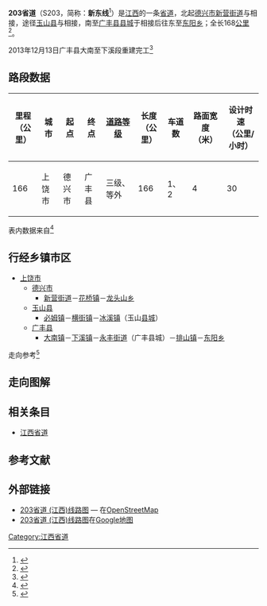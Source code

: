 {{中国省道信息框
|附加头部图片=
|省=江西
|省道编号=203
|起点=[[上饶市|上饶市]][[德兴市|德兴市]][[新营街道|新营街道]]
|终点=上饶市[[广丰县|广丰县]][[东阳乡_(广丰县)|东阳乡]]
|最近通车日期=
|规划总长度=168
}}
'''203省道'''（S203，简称：'''新东线'''<ref>{{Cite web |url=http://www.zgys.gov.cn/public/news.asp?articleid=7192 |title=关于对S202新仙线、S203新东线、Y671苏四线公路路面改造实行临时交通管制的通告 |accessdate=2014-04-05 |archive-date=2016-03-04 |archive-url=https://web.archive.org/web/20160304113235/http://www.zgys.gov.cn/public/news.asp?articleid=7192 |dead-url=yes }}</ref>）是[[江西|江西]]的一条[[省道|省道]]，北起[[德兴市|德兴市]][[新营街道|新营街道]]与{{中国省道名|201|P=江西}}相接，途径[[玉山县|玉山县]]与{{中国省道名|201|P=江西}}{{中国国道名|320}}{{中国省道名|202|P=江西}}相接，南至[[广丰县|广丰县]][[县城|县城]]于{{中国省道名|201|P=江西}}相接后往东至[[东阳乡|东阳乡]]；全长168[[公里|公里]]<ref>{{Cite web|url=http://111.75.200.5:8008/JXJT/gfzs/GFZSAction.do?method=BSZNInfo&BSZN_ID=863|title=江西省干线公路路线走向表|accessdate=2014-02-19|work=江西省公众出行服务网|publisher=江西省交通运输厅|date=|deadurl=yes|archiveurl=https://web.archive.org/web/20140225094421/http://111.75.200.5:8008/JXJT/gfzs/GFZSAction.do?method=BSZNInfo&BSZN_ID=863|archivedate=2014-02-25}}</ref>。

2013年12月13日广丰县大南至下溪段重建完工<ref>{{Cite web |url=http://www.srglw.com/gljs/ShowArticle.asp?ArticleID=5619 |title=广丰县新东线大南至下溪段路面重建工程顺利完工 |accessdate=2014-04-05 |archive-date=2014-04-07 |archive-url=https://web.archive.org/web/20140407070300/http://www.srglw.com/gljs/ShowArticle.asp?ArticleID=5619 |dead-url=no }}</ref>
== 路段数据 ==
{| class="wikitable"
|-
! 里程<br>（公里） !! 城市 !! 起点 !! 终点 !! [[中华人民共和国公路等级|道路等级]] !! 长度<br>（公里） !! 车道数 !! 路面宽度<br>（米） !! 设计时速<br>（公里/小时）
|-
| 166 || 上饶市 || 德兴市 || 广丰县 || 三级、等外 || 166 || 1、2 || 4 || 30
|}
表内数据来自<ref>{{Cite web |url=http://www.zou114.com/gsgl/sd.asp?xl=S203360000 |title=江西新营-东阳:线路编号S203 |access-date=2013-10-25 |archive-url=https://web.archive.org/web/20131017015256/http://www.zou114.com/gsgl/sd.asp?xl=S203360000 |archive-date=2013-10-17 |dead-url=yes }}</ref>
== 行经乡镇市区 ==
* [[上饶市|上饶市]]
** [[德兴市|德兴市]]
*** [[新营街道|新营街道]]－[[花桥镇_(德兴市)|花桥镇]]－[[龙头山乡_(德兴市)|龙头山乡]]
** [[玉山县|玉山县]]
*** [[必姆镇|必姆镇]]－[[横街镇_(玉山县)|横街镇]]－[[冰溪镇|冰溪镇]]（玉山[[县城|县城]]）
** [[广丰县|广丰县]]
*** [[大南镇|大南镇]]－[[下溪街道|下溪镇]]－[[永丰街道|永丰街道]]（广丰县城）－[[排山镇|排山镇]]－[[东阳乡_(广丰县)|东阳乡]]
走向参考<ref> {{cite book |title=江西省军民两用交通地图册 |author=星球地图出版社 |year=2012 |publisher=星球地图出版社 |isbn=978-7-5471-0205-3}}</ref>

== 走向图解 ==
{{expand-section}}
== 相关条目 ==
*[[江西省道|江西省道]]
== 参考文献 ==
{{Reflist|colwidth=30em}}

== 外部链接 ==
*[http://www.openstreetmap.org/browse/relation/3290518 203省道 (江西)线路图]{{Wayback|url=http://www.openstreetmap.org/browse/relation/3290518 |date=20131029190227 }} — 在[[OpenStreetMap|OpenStreetMap]]
*[https://www.google.com.hk/maps/ms?msa=0&msid=211255922918663196429.0004f6495744027bccb13 203省道 (江西)线路图]{{Wayback|url=https://www.google.com.hk/maps/ms?msa=0&msid=211255922918663196429.0004f6495744027bccb13 |date=20140407063421 }}在[[Google地图|Google地图]]

{{江西省道}}

[[Category:江西省道|Category:江西省道]]